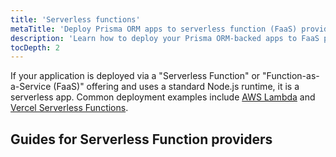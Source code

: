 ```yaml
---
title: 'Serverless functions'
metaTitle: 'Deploy Prisma ORM apps to serverless function (FaaS) providers'
description: 'Learn how to deploy your Prisma ORM-backed apps to FaaS providers like AWS Lambda, Netlify, or Vercel Serverless Functions'
tocDepth: 2
---
```


<TopBlock title={frontMatter.title}>

If your application is deployed via a "Serverless Function" or "Function-as-a-Service (FaaS)" offering and uses a standard Node.js runtime, it is a serverless app. Common deployment examples include [AWS Lambda](/orm/prisma-client/deployment/serverless/deploy-to-aws-lambda) and [Vercel Serverless Functions](/orm/prisma-client/deployment/serverless/deploy-to-vercel).

</TopBlock>

## Guides for Serverless Function providers

<Subsections />

